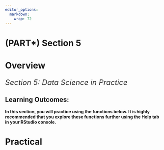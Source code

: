 ```yaml
---
editor_options: 
  markdown: 
    wrap: 72
---
```


# (PART\*) Section 5 {.unnumbered}

# Overview {.unnumbered}

::: {style="color: #333; font-size: 24px; font-style: italic; text-align: justify;"}
Section 5: Data Science in Practice 
:::

::: ilos
**Learning Outcomes:**
- 
:::


**In this section, you will practice using the functions below. It is highly recommended that you explore these functions further using the Help tab in your RStudio console.**




# Practical {-}
